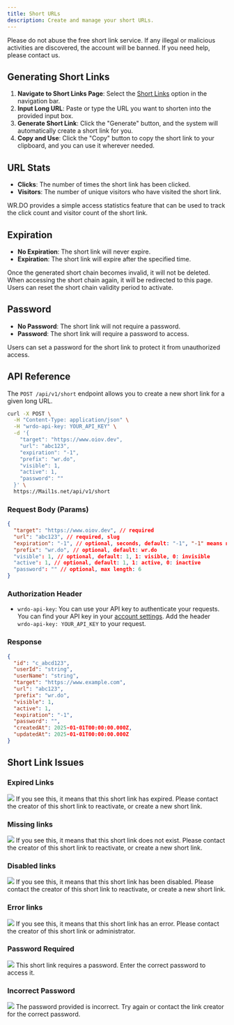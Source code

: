 ---
title: Short URLs
description: Create and manage your short URLs.
---

<Callout type="warning" twClass="mt-0">
  Please do not abuse the free short link service. If any illegal or malicious activities are discovered, the account will be banned. If you need help, please contact us.
</Callout>

## Generating Short Links

1. **Navigate to Short Links Page**: Select the [Short Links](https://Mail1s.net/dashboard/urls) option in the navigation bar.
2. **Input Long URL**: Paste or type the URL you want to shorten into the provided input box.
3. **Generate Short Link**: Click the "Generate" button, and the system will automatically create a short link for you.
4. **Copy and Use**: Click the "Copy" button to copy the short link to your clipboard, and you can use it wherever needed.

## URL Stats

- **Clicks**: The number of times the short link has been clicked.
- **Visitors**: The number of unique visitors who have visited the short link.

WR.DO provides a simple access statistics feature that can be used to track the click count and visitor count of the short link.

## Expiration

- **No Expiration**: The short link will never expire.
- **Expiration**: The short link will expire after the specified time.

Once the generated short chain becomes invalid, it will not be deleted. When accessing the short chain again, it will be redirected to this page. Users can reset the short chain validity period to activate.

## Password

- **No Password**: The short link will not require a password.
- **Password**: The short link will require a password to access.

Users can set a password for the short link to protect it from unauthorized access.

## API Reference

The `POST /api/v1/short` endpoint allows you to create a new short link for a given long URL.


```bash
curl -X POST \
  -H "Content-Type: application/json" \
  -H "wrdo-api-key: YOUR_API_KEY" \
  -d '{
    "target": "https://www.oiov.dev",
    "url": "abc123",
    "expiration": "-1",
    "prefix": "wr.do",
    "visible": 1,
    "active": 1,
    "password": ""
  }' \
  https://Mail1s.net/api/v1/short
```

### Request Body (Params)

```json
{
  "target": "https://www.oiov.dev", // required
  "url": "abc123", // required, slug
  "expiration": "-1", // optional, seconds, default: "-1", "-1" means no expiration; "60" means 60 seconds
  "prefix": "wr.do", // optional, default: wr.do
  "visible": 1, // optional, default: 1, 1: visible, 0: invisible
  "active": 1, // optional, default: 1, 1: active, 0: inactive
  "password": "" // optional, max length: 6
}
```

### Authorization Header

- `wrdo-api-key`: You can use your API key to authenticate your requests. 
You can find your API key in your [account settings](/dashboard/settings).
Add the header `wrdo-api-key: YOUR_API_KEY` to your request.

### Response

```json
{
  "id": "c_abcd123",
  "userId": "string",
  "userName": "string",
  "target": "https://www.example.com",
  "url": "abc123",
  "prefix": "wr.do",
  "visible": 1,
  "active": 1,
  "expiration": "-1",
  "password": "",
  "createdAt": 2025-01-01T00:00:00.000Z,
  "updatedAt": 2025-01-01T00:00:00.000Z
}
```

## Short Link Issues

### Expired Links

<img className='size-20 mx-auto mt-4' src="/_static/docs/link/expired.svg"/>

<Callout type="error" twClass="">
If you see this, it means that this short link has expired. 
Please contact the creator of this short link to reactivate, or create a new short link.
</Callout>

### Missing links

<img className='size-20 mx-auto mt-4' src="/_static/docs/link/error-404.svg"/>

<Callout type="error" twClass="">
If you see this, it means that this short link does not exist.
Please contact the creator of this short link to reactivate, or create a new short link.
</Callout>

### Disabled links

<img className='size-20 mx-auto mt-4' src="/_static/docs/link/disabled.svg"/>

<Callout type="error" twClass="">
If you see this, it means that this short link has been disabled.
Please contact the creator of this short link to reactivate, or create a new short link.
</Callout>

### Error links

<img className='size-20 mx-auto mt-4' src="/_static/docs/link/error.svg"/>

<Callout type="error" twClass="">
If you see this, it means that this short link has an error. Please contact the creator of this short link or administrator.
</Callout>

### Password Required

<img className='size-20 mx-auto mt-4' src="/_static/docs/link/password.svg"/>

<Callout type="error" twClass="">
This short link requires a password. Enter the correct password to access it.
</Callout>

### Incorrect Password

<img className='size-20 mx-auto mt-4' src="/_static/docs/link/password-error.svg"/>

<Callout type="error" twClass="">
The password provided is incorrect. Try again or contact the link creator for the correct password.
</Callout>